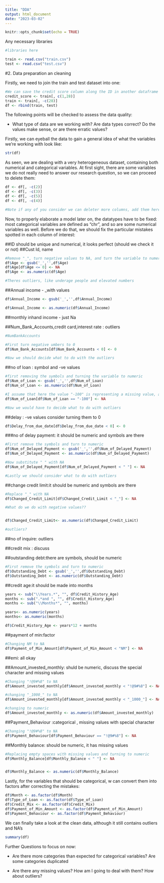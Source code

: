 ---
title: "DDA"
output: html_document
date: "2023-03-02"
---

```{r setup, include=FALSE}
knitr::opts_chunk$set(echo = TRUE)
```

Any necessary libraries

```{r}
#libraries here
```

```{r}
train <- read.csv("train.csv")
test <- read.csv("test.csv")
```


#2. Data preparation an cleaning

Firstly, we need to join the train and test dataset into one:

```{r}
#We can save the credit score column along the ID in another dataframe
credit_score <- train[, c(1,28)]
train <- train[, -c(28)]
df <- rbind(train, test)
```

The following points will be checked to assess the data quality:

- What type of data are we working with? Are data types correct? Do the values make sense, or are there erratic values?

Firstly, we can eyeball the data to gain a general idea of what the variables we're working with look like:

```{r}
str(df)
```
As seen, we are dealing with a very heterogeneous dataset, containing both numerical and categorical variables. At first sight, there are some variables we do not really need to answer our research question, so we can proceed to delete them:

```{r}
df <- df[, -c(2)]
df <- df[, -c(3)]
df <- df[, -c(5)]
df <- df[, -c(4)]

#Note if any of you consider we can deleter more columns, add them here
```

Now, to properly elaborate a model later on, the datatypes have to be fixed: most categorical variables are defined as "chr", and so are some numerical variables as well. Before we do that, we should fix the particular mistakes spotted in each column of interest:

##ID should be unique and numerical, it looks perfect (should we check it or not)
##Cust Id, name

```{r}
#Remove "_", turn negative values to NA, and turn the variable to numeric
df$Age <- gsub('_','',df$Age)
df$Age[df$Age <= 0] <- NA
df$Age <- as.numeric(df$Age)

#Theres outliers, like underage people and elevated numbers
```

##Annual income - _with values

```{r}
df$Annual_Income <- gsub('_','',df$Annual_Income)

df$Annual_Income <- as.numeric(df$Annual_Income)
```


##monthly inhand income - just Na

##Num_Bank_Accounts,credit card,interest rate : outliers

```{r}
#NumBankAccounts

#First turn negative umbers to 0
df$Num_Bank_Accounts[df$Num_Bank_Accounts < 0] <- 0

#Now we should decide what to do with the outliers


```


##no of loan : symbol and -ve values

```{r}
#first removing the symbols and turning the variable to numeric
df$Num_of_Loan <- gsub('_','',df$Num_of_Loan)
df$Num_of_Loan <- as.numeric(df$Num_of_Loan)

#I assume that here the value "-100" is representing a missing value, as it is repeated very often
df$Num_of_Loan[df$Num_of_Loan == "-100"] <- NA

#Now we would have to decide what to do with outliers


```

##delay : -ve values consider turning them to 0

```{r}
df$Delay_from_due_date[df$Delay_from_due_date < 0] <- 0
```

###no of delay payment: it should be numeric and symbols are there

```{r}
#First remove the symbols and turn to numeric
df$Num_of_Delayed_Payment <- gsub('_','',df$Num_of_Delayed_Payment)
df$Num_of_Delayed_Payment <- as.numeric(df$Num_of_Delayed_Payment)

#Now substitute " " with NA
df$Num_of_Delayed_Payment[df$Num_of_Delayed_Payment < " "] <- NA

#Lastly we should consider what to do with outliers


```

##change credit limit:it should be numeric and symbols are there

```{r}
#Replace "_" with NA
df$Changed_Credit_Limit[df$Changed_Credit_Limit < "_"] <- NA

#What do we do with negative values??


df$Changed_Credit_Limit<- as.numeric(df$Changed_Credit_Limit)

#outliers?
```

##no of inquire: outliers

##credit mix : discuss

##outstanding debt:there are symbols, should be numeric

```{r}
#First remove the symbols and turn to numeric
df$Outstanding_Debt <- gsub('_','',df$Outstanding_Debt)
df$Outstanding_Debt <- as.numeric(df$Outstanding_Debt)
```

##credit age:it should be made into months

```{r}
years <- sub("\\Years.*", "", df$Credit_History_Age)
months <- sub(".*and ", "", df$Credit_History_Age) 
months <- sub("\\Months*", "", months)

years<- as.numeric(years)
months<- as.numeric(months)

df$Credit_History_Age <- years*12 + months
```

##payment of min:factor

```{r}
#Changing NM to NA
df$Payment_of_Min_Amount[df$Payment_of_Min_Amount < "NM"] <- NA

```

##emi: all okay

##Amount_invested_monthly: shuld be numeric, discuss the special character and missing values

```{r}
#Changing "!@9#%8" to NA
df$Amount_invested_monthly[df$Amount_invested_monthly < "!@9#%8"] <- NA

#changing "_1000_" to NA
df$Amount_invested_monthly[df$Amount_invested_monthly < "_1000_"] <- NA

#changing to numeric
df$Amount_invested_monthly <- as.numeric(df$Amount_invested_monthly)

```

##Payment_Behaviour :categorical , missing values with special character

```{r}
#Changing "!@9#%8" to NA
df$Payment_Behaviour[df$Payment_Behaviour == "!@9#%8"] <- NA

```

##Monthly balance: should be numeric, it has missing values 

```{r}
#Replacing empty spaces with missing values and turning to numeric
df$Monthly_Balance[df$Monthly_Balance < " "] <- NA


df$Monthly_Balance <- as.numeric(df$Monthly_Balance)
```

Lastly, for the variables that should be categorical, w can convert them into factors after correcting the mistakes:

```{r}
df$Month <- as.factor(df$Month)
df$Type_of_Loan <- as.factor(df$Type_of_Loan)
df$Credit_Mix <- as.factor(df$Credit_Mix)
df$Payment_of_Min_Amount <- as.factor(df$Payment_of_Min_Amount)
df$Payment_Behaviour <- as.factor(df$Payment_Behaviour)
```

We can finally take a look at the clean data, although it still contains outliers and NA's

```{r}
summary(df)
```

Further Questions to focus on now:

- Are there more categories than expected for categorical variables? Are some categories duplicated


- Are there any missing values? How am I going to deal with them? How about outliers?
